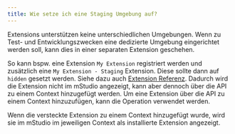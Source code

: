 ```yaml
---
title: Wie setze ich eine Staging Umgebung auf?
---
```



Extensions unterstützen keine unterschiedlichen Umgebungen.
Wenn zu Test- und Entwicklungszwecken eine dedizierte Umgebung eingerichtet werden soll,
kann dies in einer separaten Extension geschehen.

So kann bspw. eine Extension `My Extension` registriert werden und zusätzlich eine `My Extension - Staging` Extension.
Diese sollte dann auf `hidden` gesetzt werden.
Siehe dazu auch [Extension Referenz](../../reference/extensions).
Dadurch wird die Extension nicht im mStudio angezeigt, kann aber dennoch über die API zu einem Context hinzugefügt werden.
Um eine Extension über die API zu einem Context hinzuzufügen, kann die <OperationLink operation="extension-create-extension-instance" /> Operation verwendet werden.

Wenn die versteckte Extension zu einem Context hinzugefügt wurde, wird sie im mStudio im jeweiligen Context als installierte Extension angezeigt.
